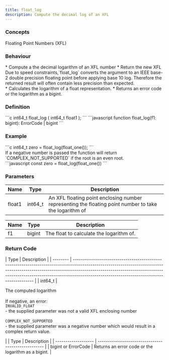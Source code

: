 ```yaml
---
title: float_log
description: Compute the decimal log of an XFL
---
```


### Concepts

<LinkButton href="/docs/hooks/concepts/floating-point-numbers-xfl">Floating Point Numbers (XFL)</LinkButton>

### Behaviour

<Tabs>
<TabItem label="C">
* Compute a the decimal logarithm of an XFL number
* Return the new XFL

<Aside type="caution">
Due to speed constraints,`float_log` converts the argument to an IEEE base-2 double precision floating point before applying base 10 log. Therefore the returned result will often contain less precision than expected.
</Aside>
</TabItem>

<TabItem label="JavaScript">
* Calculates the logarithm of a float representation.
* Returns an error code or the logarithm as a bigint.
</TabItem>
</Tabs>





### Definition

<Tabs>
<TabItem label="C">
```c
int64_t float_log (
    int64_t float1
);
```
</TabItem>

<TabItem label="JavaScript">
```javascript
function float_log(f1: bigint): ErrorCode | bigint
```
</TabItem>
</Tabs>



### Example

<Tabs>
<TabItem label="C">
```c
int64_t zero =
    float_log(float_one());
```

<Aside type="caution">
If a negative number is passed the function will return `COMPLEX_NOT_SUPPORTED` if the root is an even root.
</Aside>
</TabItem>

<TabItem label="JavaScript">
```javascript
const zero =
    float_log(float_one())
```
</TabItem>
</Tabs>



### Parameters

<Tabs>
<TabItem label="C">


| Name   | Type     | Description                                                                                            |
| ------ | -------- | ------------------------------------------------------------------------------------------------------ |
| float1 | int64_t | An XFL floating point enclosing number representing the floating point number to take the logarithm of |
</TabItem>

<TabItem label="JavaScript">


| Name | Type   | Description                              |
| ---- | ------ | ---------------------------------------- |
| f1   | bigint | The float to calculate the logarithm of. |
</TabItem>
</Tabs>

### Return Code

<Tabs>
<TabItem label="C">
| Type     | Description                                                                                                                                                                                                                                                                                          |
| -------- | ---------------------------------------------------------------------------------------------------------------------------------------------------------------------------------------------------------------------------------------------------------------------------------------------------- |
| int64_t | <p>The computed logarithm<br /><br />If negative, an error:<br /><code>INVALID_FLOAT</code><br />- the supplied parameter was not a valid XFL enclosing number<br /><br /><code>COMPLEX_NOT_SUPPORTED</code><br />- the supplied parameter was a negative number which would result in a complex return value.</p> |
</TabItem>

<TabItem label="JavaScript">
| Type                | Description                                         |
| ------------------- | --------------------------------------------------- |
| bigint or ErrorCode | Returns an error code or the logarithm as a bigint. |
</TabItem>
</Tabs>

